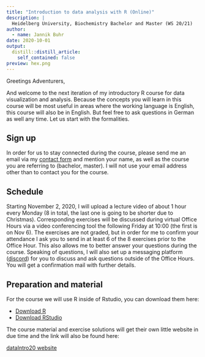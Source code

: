 ```yaml
---
title: "Introduction to data analysis with R (Online)"
description: |
  Heidelberg University, Biochemistry Bachelor and Master (WS 20/21)
author:
  - name: Jannik Buhr 
date: 2020-10-01
output:
  distill::distill_article:
    self_contained: false
preview: hex.png
---
```


Greetings Adventurers,

And welcome to the next iteration of my introductory
R course for data visualization and analysis.
Because the concepts you will learn in this course
will be most useful in areas where the working language
is English, this course will also be in English.
But feel free to ask questions in German as well any time.
Let us start with the formalities.

## Sign up

In order for us to stay connected during the course, please
send me an email via my [contact form](../../contact.html) and mention
your name, as well as the course you are referring to (bachelor,
master).
I will not use your email address other than to contact you for
the course.

## Schedule

Starting November 2, 2020, I will upload a lecture video of about 1 hour
every Monday (8 in total, the last one is going to be shorter due to Christmas).
Corresponding exercises will be discussed during virtual Office Hours
via a video conferencing tool the following Friday at 10:00 (the first is on Nov 6).
The exercises are not graded, but in order for me to confirm your
attendance I ask you to send in at least 6 of the 8 exercises prior
to the Office Hour.
This also allows me to better answer your questions
during the course.
Speaking of questions, I
will also set up a messaging platform ([discord](https://discord.com/))
for you to discuss and ask
questions outside of the Office Hours.
You will get a confirmation mail with further details.

## Preparation and material

For the course we will use R inside of Rstudio,
you can download them here:

- [Download R](https://cran.uni-muenster.de/)
- [Download RStudio](https://www.rstudio.com/products/rstudio/download/#download)

The course material and exercise solutions will get
their own little website in due time and the link
will also be found here:

[dataIntro20 website](https://jmbuhr.de/dataIntro20/)
